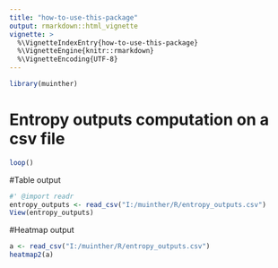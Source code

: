 ```yaml
---
title: "how-to-use-this-package"
output: rmarkdown::html_vignette
vignette: >
  %\VignetteIndexEntry{how-to-use-this-package}
  %\VignetteEngine{knitr::rmarkdown}
  %\VignetteEncoding{UTF-8}
---
```



```r
library(muinther)
```

# Entropy outputs computation on a csv file
```r
loop()
```

#Table output
```r
#' @import readr
entropy_outputs <- read_csv("I:/muinther/R/entropy_outputs.csv")
View(entropy_outputs)
```
#Heatmap output
```r
a <- read_csv("I:/muinther/R/entropy_outputs.csv")
heatmap2(a)
```

